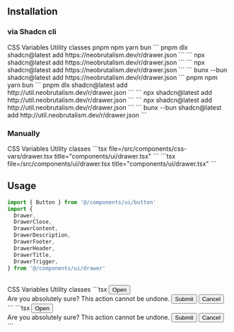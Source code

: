 ## Installation

### via Shadcn cli

<Tabs defaultValue="css-vars" className="w-full">
  <TabsList className="grid w-full grid-cols-2">
    <TabsTrigger value="css-vars">CSS Variables</TabsTrigger>
    <TabsTrigger value="util">Utility classes</TabsTrigger>
  </TabsList>
  <TabsContent value="css-vars">
    <Tabs defaultValue="pnpm" className="w-full">
      <TabsList className="grid w-full grid-cols-4">
        <TabsTrigger value="pnpm">pnpm</TabsTrigger>
        <TabsTrigger value="npm">npm</TabsTrigger>
        <TabsTrigger value="yarn">yarn</TabsTrigger>
        <TabsTrigger value="bun">bun</TabsTrigger>
      </TabsList>
      <TabsContent value="pnpm">
      ```
      pnpm dlx shadcn@latest add https://neobrutalism.dev/r/drawer.json
      ```
      </TabsContent>
      <TabsContent value="npm">
      ```
      npx shadcn@latest add https://neobrutalism.dev/r/drawer.json
      ```
      </TabsContent>
      <TabsContent value="yarn">
      ```
      npx shadcn@latest add https://neobrutalism.dev/r/drawer.json
      ```
      </TabsContent>
      <TabsContent value="bun">
      ```
      bunx --bun shadcn@latest add https://neobrutalism.dev/r/drawer.json
      ```
      </TabsContent>
    </Tabs>
  </TabsContent>
  <TabsContent value="util">
    <Tabs defaultValue="pnpm" className="w-full">
      <TabsList className="grid w-full grid-cols-4">
        <TabsTrigger value="pnpm">pnpm</TabsTrigger>
        <TabsTrigger value="npm">npm</TabsTrigger>
        <TabsTrigger value="yarn">yarn</TabsTrigger>
        <TabsTrigger value="bun">bun</TabsTrigger>
      </TabsList>
      <TabsContent value="pnpm">
      ```
      pnpm dlx shadcn@latest add http://util.neobrutalism.dev/r/drawer.json
      ```
      </TabsContent>
      <TabsContent value="npm">
      ```
      npx shadcn@latest add http://util.neobrutalism.dev/r/drawer.json
      ```
      </TabsContent>
      <TabsContent value="yarn">
      ```
      npx shadcn@latest add http://util.neobrutalism.dev/r/drawer.json
      ```
      </TabsContent>
      <TabsContent value="bun">
      ```
      bunx --bun shadcn@latest add http://util.neobrutalism.dev/r/drawer.json
      ```
      </TabsContent>
    </Tabs>
  </TabsContent>
</Tabs>

<br />

### Manually

<Tabs defaultValue="css-vars" className="w-full">
  <TabsList className="grid w-full grid-cols-2">
    <TabsTrigger value="css-vars">CSS Variables</TabsTrigger>
    <TabsTrigger value="util">Utility classes</TabsTrigger>
  </TabsList>
  <TabsContent value="css-vars">
    ```tsx file=<rootDir>/src/components/css-vars/drawer.tsx title="components/ui/drawer.tsx"
    ```
  </TabsContent>
  <TabsContent value="util">
    ```tsx file=<rootDir>/src/components/ui/drawer.tsx title="components/ui/drawer.tsx"
    ```
  </TabsContent>
</Tabs>

<br />

## Usage

```ts
import { Button } from '@/components/ui/button'
import {
  Drawer,
  DrawerClose,
  DrawerContent,
  DrawerDescription,
  DrawerFooter,
  DrawerHeader,
  DrawerTitle,
  DrawerTrigger,
} from '@/components/ui/drawer'
```

<br />

<Tabs defaultValue="css-vars" className="w-full">
  <TabsList className="grid w-full grid-cols-2">
    <TabsTrigger value="css-vars">CSS Variables</TabsTrigger>
    <TabsTrigger value="util">Utility classes</TabsTrigger>
  </TabsList>
  <TabsContent value="css-vars">
    ```tsx
    <Drawer>
      <DrawerTrigger asChild>
        <Button>Open</Button>
      </DrawerTrigger>
      <DrawerContent>
        <div className="mx-auto w-[300px]">
          <DrawerHeader>
            <DrawerTitle>Are you absolutely sure?</DrawerTitle>
            <DrawerDescription>This action cannot be undone.</DrawerDescription>
          </DrawerHeader>
          <DrawerFooter className="grid grid-cols-2">
            <Button variant="noShadow">Submit</Button>
            <DrawerClose asChild>
              <Button className="bg-bw text-text" variant="noShadow">
                Cancel
              </Button>
            </DrawerClose>
          </DrawerFooter>
        </div>
      </DrawerContent>
    </Drawer>
    ```
  </TabsContent>
  <TabsContent value="util">
    ```tsx
    <Drawer>
      <DrawerTrigger asChild>
        <Button>Open</Button>
      </DrawerTrigger>
      <DrawerContent>
        <div className="mx-auto w-[300px]">
          <DrawerHeader>
            <DrawerTitle>Are you absolutely sure?</DrawerTitle>
            <DrawerDescription>This action cannot be undone.</DrawerDescription>
          </DrawerHeader>
          <DrawerFooter className="grid grid-cols-2">
            <Button variant="noShadow">Submit</Button>
            <DrawerClose asChild>
              <Button
                className="bg-white text-text dark:bg-darkBg dark:text-darkText"
                variant="noShadow"
              >
                Cancel
              </Button>
            </DrawerClose>
          </DrawerFooter>
        </div>
      </DrawerContent>
    </Drawer>
    ```
  </TabsContent>
</Tabs>
